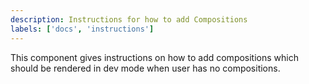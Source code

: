```yaml
---
description: Instructions for how to add Compositions
labels: ['docs', 'instructions']
---
```


This component gives instructions on how to add compositions which should be rendered in dev mode when user has no compositions.
